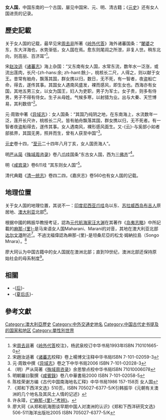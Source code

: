 {{distinguish|女儿国}}

'''女人国'''，中国东南的一个古国，屡见中国宋、元、明、清古籍；《[[元史|元史]]》还有女人国进贡的记录。

==歷史記載==
关于女人国的记载，最早见宋[[周去非|周去非]]所著《[[岭外代答|岭外代答]]》海外诸蕃国条：“[[闍婆|闍婆]]之东，东大洋海也，水势渐低，女人国在焉。愈东则尾闾之所泄，非复人世。稍东北向，则高丽、百济耳”<ref>宋[[周去非|周去非]]著《[[岭外代答|岭外代答]]校注》，杨武泉校订中华书局1993年ISBN 710101665-0</ref>。

宋[[赵汝适|赵汝适]]《[[诸蕃志|诸蕃志]]》海上杂国：“又东南有女人国，水常东流，数年水一泛涨，或流出莲肉，长尺-{zh-hans:余; zh-hant:餘;}-，桃核长二尺，人得之，则以献于女王。昔常有舶舟，飘落其国，群女携以归，数日，无不死，有一智者，夜盗船亡命，得去，遂传其事。其国女人遇南风盛发，裸而感风，即生女也。西海亦有女国，其地五男三女，以女为国王，妇人为吏职，男子为军士。女子贵，则多有侍男，男子不得有侍女。生子从母姓。气候多寒，以射猎为业。出与大秦、天竺博易，其利数倍”<ref>宋趙汝适著《[[诸蕃志|诸蕃志]]校释》卷上楊博文注释中华书局ISBN 7-101-02059-3</ref>。

元·周致中著《[[异域志|异域志]]》：女人国条：“其国乃纯阴之地，在东南海上，水流数年一泛，莲开长尺许，桃核长二尺。皆有舶舟飘落其国，群女携以归，无不死者。有一智者夜盗船得去，遂传其事。女人遇南风，裸形感风面生。又-{云}-与奚部小如者部抵界，其国无男，照井而生，曾有人获至中国”<ref>元·周致中撰《[[异域志|异域志]]》卷之下中华书局2006 ISBN 7-101-02028-3</ref>。

[[元史|元史]]卷十四，“[[至元|至元]]二十四年八月丁亥，女人国贡海人”。

明[[严从简|严从简]]《[[殊域周咨录|殊域周咨录]]》卷八[[爪哇|爪哇]]国条“东古女人国，西为[[三佛齐|三佛齐]]”<ref>（明）严从简著《[[殊域周咨录|殊域周咨录]]》余思黎点校中华书局ISBN 71010006078</ref>。

明《[[咸宾录|咸宾录]]》卷6爪哇  “其东则女人国”<ref>明朝羅曰褧撰《[[咸賓錄|咸賓錄]]》卷八中華書局2000 ISBN 7-101-02058-5</ref>。

清代典籍《[[清一统志|清一统志]]》卷四二四，《嘉庆志》卷560也有女人国的记载。

==地理位置==
关于女人国的地理位置，其说不一：[[印度尼西亚|印度尼西亚]][[爪哇|爪哇]]岛以东、[[苏拉威西岛|苏拉威西岛]][[布吉人|布吉人]]原居地、[[澳大利亚|澳大利亚]]北部<ref>陈桂荣谢方编《古代中国南海地名汇释》中华书局1986 157-158页  女人国</ref>。

根据中國的韩振华教授考证，認為[[元代|元代]][[航海家|航海家]][[汪大渊|汪大渊]]在其著作《[[岛夷志略|岛夷志略]]》中所記載的[[麻那里|麻那-{里}-]]是马来语女人国Maharani、Marani的对音，其地在澳大利亚北部[[达尔文港|达尔文港]]附近<ref>《郑和下西洋文选》510页，ISBN 705027-6377-5/K引韩振华《元朝有关澳洲的几个地名及其风土人情的记述》</ref>。不過沈福偉認為麻那-{里}-是坦桑尼亞的松戈·姆納拉島（Songo Mnara）。<ref>许永璋，[http://qkzz.net/article/64d0e99c-69ae-4790-8330-587c31b09d49.htm 《“麻那-{里}-”考辨》]。</ref>

廖大珂认为中国古籍中的女人国就在澳洲北部；直到19世纪，澳洲北部还保持原始社会的母系制度<ref>廖大珂《从郑和航海图谈早期中国人对澳洲的认识》《郑和下西洋研究文选》506-511海洋出版社2005 ISBN 705027-6377-5/K</ref>。

==相關==
*-{[[后|后]]}-
*-{[[夏后氏|夏后氏]]}-

==參考文獻==
{{Reflist}}

[[Category:澳大利亞歷史|Category:澳大利亞歷史]]
[[Category:中外交通史地名|Category:中外交通史地名]]
[[Category:中国古代史书提及的国家和地区|Category:中国古代史书提及的国家和地区]]
[[Category:單性別世界|Category:單性別世界]]